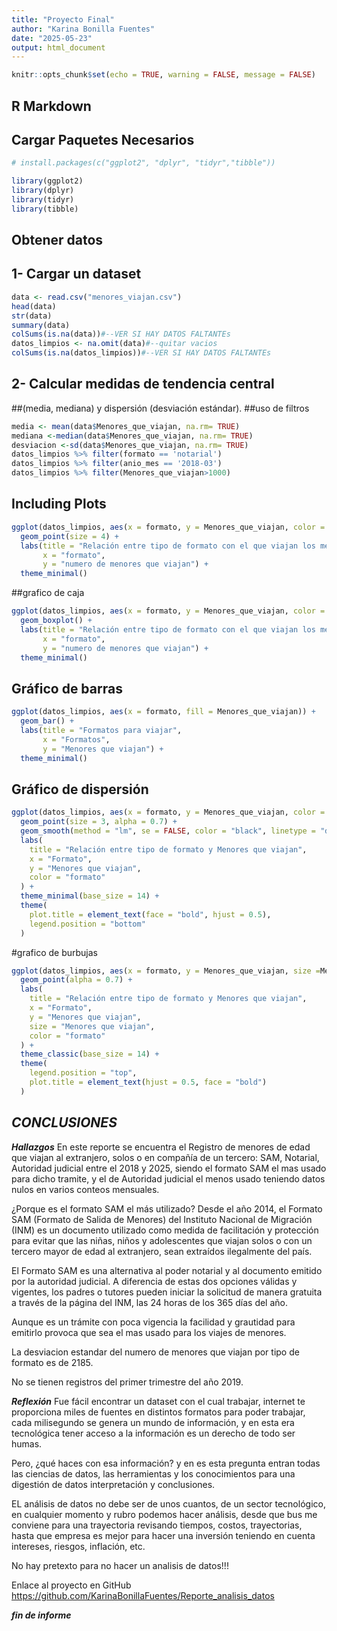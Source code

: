 ---
title: "Proyecto Final"
author: "Karina Bonilla Fuentes"
date: "2025-05-23"
output: html_document
---

```{r setup, include=FALSE}
knitr::opts_chunk$set(echo = TRUE, warning = FALSE, message = FALSE)
```

## R Markdown
## Cargar Paquetes Necesarios


```{r packages}
# install.packages(c("ggplot2", "dplyr", "tidyr","tibble"))

library(ggplot2)
library(dplyr)
library(tidyr)
library(tibble)
```

## Obtener datos
## 1-	Cargar un dataset

```{r menores_viajan}
data <- read.csv("menores_viajan.csv")
head(data)
str(data)
summary(data)
colSums(is.na(data))#--VER SI HAY DATOS FALTANTEs
datos_limpios <- na.omit(data)#--quitar vacios
colSums(is.na(datos_limpios))#--VER SI HAY DATOS FALTANTEs
```
## 2-	Calcular medidas de tendencia central
##(media, mediana) y dispersión (desviación estándar).
##uso de filtros

``` {r data}
media <- mean(data$Menores_que_viajan, na.rm= TRUE)
mediana <-median(data$Menores_que_viajan, na.rm= TRUE)
desviacion <-sd(data$Menores_que_viajan, na.rm= TRUE)
datos_limpios %>% filter(formato == 'notarial')
datos_limpios %>% filter(anio_mes == '2018-03')
datos_limpios %>% filter(Menores_que_viajan>1000)
```

## Including Plots
```{r grafico_dispersion}
ggplot(datos_limpios, aes(x = formato, y = Menores_que_viajan, color = formato)) +
  geom_point(size = 4) +
  labs(title = "Relación entre tipo de formato con el que viajan los menores",
       x = "formato",
       y = "numero de menores que viajan") +
  theme_minimal()
```

##grafico de caja
```{r grafico_caja}
ggplot(datos_limpios, aes(x = formato, y = Menores_que_viajan, color = formato)) +
  geom_boxplot() +
  labs(title = "Relación entre tipo de formato con el que viajan los menores",
       x = "formato",
       y = "numero de menores que viajan") +
  theme_minimal()
```

## Gráfico de barras
```{r grafico_barras}
ggplot(datos_limpios, aes(x = formato, fill = Menores_que_viajan)) +
  geom_bar() +
  labs(title = "Formatos para viajar",
       x = "Formatos",
       y = "Menores que viajan") +
  theme_minimal()
```

## Gráfico de dispersión 
```{r grafico_dispersion_2}
ggplot(datos_limpios, aes(x = formato, y = Menores_que_viajan, color = formato)) +
  geom_point(size = 3, alpha = 0.7) +
  geom_smooth(method = "lm", se = FALSE, color = "black", linetype = "dashed") +
  labs(
    title = "Relación entre tipo de formato y Menores que viajan",
    x = "Formato",
    y = "Menores que viajan",
    color = "formato"
  ) +
  theme_minimal(base_size = 14) +
  theme(
    plot.title = element_text(face = "bold", hjust = 0.5),
    legend.position = "bottom"
  )
```
#grafico de burbujas
```{r grafico_burbujas}
ggplot(datos_limpios, aes(x = formato, y = Menores_que_viajan, size =Menores_que_viajan, color = formato)) +
  geom_point(alpha = 0.7) +
  labs(
    title = "Relación entre tipo de formato y Menores que viajan",
    x = "Formato",
    y = "Menores que viajan",
    size = "Menores que viajan",
    color = "formato"
  ) +
  theme_classic(base_size = 14) +
  theme(
    legend.position = "top",
    plot.title = element_text(hjust = 0.5, face = "bold")
  )
```


## ***CONCLUSIONES***

***Hallazgos***
En este reporte se encuentra el Registro de menores de edad que viajan al extranjero, solos o en compañía de un tercero: SAM, Notarial, Autoridad judicial entre el 2018 y 2025, siendo el formato SAM el mas usado para dicho tramite, y el de Autoridad judicial el menos usado teniendo datos nulos en varios conteos mensuales. 

¿Porque es el formato SAM el más utilizado?
Desde el año 2014, el Formato SAM (Formato de Salida de Menores) del Instituto Nacional  de Migración (INM) es un documento utilizado como medida de facilitación y protección para evitar que las niñas, niños y adolescentes que viajan solos o con un tercero mayor de edad al extranjero, sean extraídos ilegalmente del país.

El Formato SAM es una alternativa al poder notarial y al documento emitido por la autoridad judicial. A diferencia de estas dos opciones válidas y vigentes, los padres o tutores pueden iniciar la solicitud de manera gratuita a través de la página del INM, las 24 horas de los 365 días del año.

Aunque es un trámite con poca vigencia la facilidad y grautidad para emitirlo provoca que sea el mas usado para los viajes de menores.

La desviacion estandar del numero de menores que viajan por tipo de formato es de 2185.

No se tienen registros del primer trimestre del año 2019.

***Reflexión***
Fue fácil encontrar un dataset con el cual trabajar, internet te proporciona miles de fuentes en distintos formatos para poder trabajar, cada milisegundo se genera un mundo de información, y en esta era tecnológica tener acceso a la información es un derecho de todo ser humas.

Pero, ¿qué haces con esa información? y en es esta pregunta entran todas las ciencias de datos, las herramientas y los conocimientos para una digestión de datos interpretación y conclusiones.

EL análisis de datos no debe ser de unos cuantos, de un sector tecnológico, en cualquier momento y rubro podemos hacer análisis, desde que bus me conviene para una trayectoria revisando tiempos, costos, trayectorias, hasta que empresa es mejor para hacer una inversión teniendo en cuenta intereses, riesgos, inflación, etc.

No hay pretexto para no hacer un analisis de datos!!!

Enlace al proyecto en GitHub <https://github.com/KarinaBonillaFuentes/Reporte_analisis_datos>

***fin de informe***
